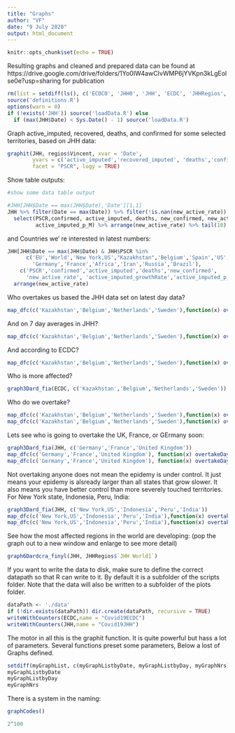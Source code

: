 ```yaml
---
title: "Graphs"
author: "VF"
date: "9 July 2020"
output: html_document
---
```


```r
knitr::opts_chunk$set(echo = TRUE)
```

Resulting graphs and cleaned and prepared data can be found at 
https://drive.google.com/drive/folders/1Yo0IW4awCIvWMP6jYVKpn3kLgEolse0e?usp=sharing
for publication 
```r
rm(list = setdiff(ls(), c('ECDC0', 'JHH0', 'JHH', 'ECDC', 'JHHRegios', 'ECDCRegios','testing')))
source('definitions.R')
options(warn = 0)
if (!exists('JHH')) source('loadData.R') else 
  if (max(JHH$Date) < Sys.Date() - 1) source('loadData.R')  
```
Graph active_imputed, recovered, deaths, and confirmed for some selected territories, 
based on JHH data:
```r
graphit(JHH, regios$Vincent, xvar = 'Date', 
        yvars = c('active_imputed','recovered_imputed', 'deaths','confirmed'),
        facet = "PSCR", logy = TRUE)
```
Show table outputs: 
```r
#show some data table output

#JHH[JHH$Date == max(JHH$Date),'Date'][1,1]
JHH %>% filter(Date == max(Date)) %>% filter(!is.nan(new_active_rate)) %>%
  select(PSCR,confirmed, active_imputed, deaths, new_confirmed, new_active_rate, active_imputed_growthRate, 
         active_imputed_p_M) %>% arrange(new_active_rate) %>% tail(10)
```
and Countries we' re interested in latest numbers: 
```r
JHH[JHH$Date == max(JHH$Date) & JHH$PSCR %in% 
      c('EU','World','New York,US',"Kazakhstan",'Belgium','Spain','US','Netherlands','Europe',
        'Germany','France','Africa','Iran','Russia','Brazil'),
    c('PSCR','confirmed','active_imputed','deaths','new_confirmed',
      'new_active_rate', 'active_imputed_growthRate','active_imputed_p_M') ]  %>%
  arrange(new_active_rate)

```
Who overtakes us based the JHH data set on latest day data? 
```r
map_dfc(c('Kazakhstan','Belgium','Netherlands','Sweden'),function(x) overtakeDays_df(JHH,x,who = 'theyme',lastDays = 1))
```
And on 7 day averages in JHH? 
```r
map_dfc(c('Kazakhstan','Belgium','Netherlands','Sweden'),function(x) overtakeDays_df(JHH,x,who = 'theyme',lastDays = 7))
```

And according to ECDC? 
```r
map_dfc(c('Kazakhstan','Belgium','Netherlands','Sweden'),function(x) overtakeDays_df(ECDC,x,who = 'theyme',lastDays = 7))
```
Who is more affected? 
```r
graph3Dard_fia(ECDC, c('Kazakhstan','Belgium','Netherlands','Sweden'))
```
Who do we overtake?
```r
map_dfc(c('Kazakhstan','Belgium','Netherlands','Sweden'),function(x) overtakeDays_df(JHH,x,who = 'Ithem',lastDays = 7))
map_dfc(c('Kazakhstan','Belgium','Netherlands','Sweden'),function(x) overtakeDays_df(ECDC,x,who = 'Ithem',lastDays = 7))
```
Lets see who is going to overtake the UK, France, or GErmany soon: 
```r
graph3Dard_fia(JHH, c('Germany','France','United Kingdom'))
map_dfc(c('Germany','France','United Kingdom'), function(x) overtakeDays_df(JHH,x,who = "theyme", lastDays = 7))
map_dfc(c('Germany','France','United Kingdom'), function(x) overtakeDays_df(JHH,x,who = "Ithem", lastDays = 7))
```
Not overtaking anyone does not mean the epidemy is under control. It just means your epidemy is alsready larger than all states that grow slower. It also means you have better control than more severely touched territories. 
For New York state, Indonesia, Peru, India: 
```r
graph3Dard_fia(JHH, c('New York,US','Indonesia','Peru','India'))
map_dfc(c('New York,US','Indonesia','Peru','India'),function(x) overtakeDays_df(JHH,x,who = 'Ithem'))
map_dfc(c('New York,US','Indonesia','Peru','India'),function(x) overtakeDays_df(JHH,x,who = 'theyme'))
```
See how the most affected regions in the world are developing: (pop the graph out to a new window and enlarge to see more detail)
```r
graph6Dardcra_finyl(JHH, JHHRegios$`JHH World1`)
```
If you want to write the data to disk, make sure to define the correct datapath so that R can write to it. By default it is a subfolder of the scripts folder. Note that the data will also be written to a subfolder of the plots folder. 
``` r
dataPath <- './data'
if (!dir.exists(dataPath)) dir.create(dataPath, recursive = TRUE)
writeWithCounters(ECDC,name = "Covid19ECDC")
writeWithCounters(JHH,name = "Covid19JHH") 
```
The motor in all this is the graphit function. It is quite powerful but hass a lot of parameters. Several functions preset some parameters, Below a lost of Graphs defined. 
```r
setdiff(myGraphList, c(myGraphListbyDate, myGraphListbyDay, myGraphNrs))
myGraphListbyDate
myGraphListbyDay
myGraphNrs
```
There is a system in the naming: 
```r
graphCodes()
```
```python
2^100
```

